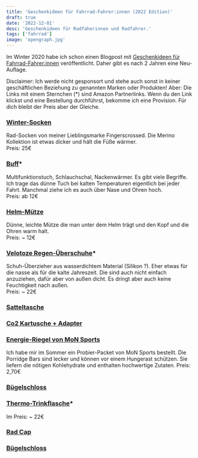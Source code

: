 ```yaml
---
title: 'Geschenkideen für Fahrrad-Fahrer:innen (2022 Edition)'
draft: true
date: '2022-12-01'
desc: 'Geschenkideen für Radfaherinnen und Radfahrer.'
tags: ['fahrrad']
image: 'opengraph.jpg'
---
```


Im Winter 2020 habe ich schon einen Blogpost mit [Geschenkideen für Fahrrad-Fahrer:innen](fahrrad-geschenkideen) veröffentlicht. Daher gibt es nach 2 Jahren eine Neu-Auflage.

<p className="not-prose text-xs leading-tight">
	Disclaimer: Ich werde nicht gesponsort und stehe auch sonst in keiner geschäftlichen Beziehung zu genannten Marken oder Produkten! Aber: Die Links mit einem Sternchen (*) sind Amazon Partnerlinks. Wenn du den Link klickst und eine Bestellung durchführst, bekomme ich eine Provision. Für dich bleibt der Preis aber der Gleiche.
</p>


### [Winter-Socken](https://fingerscrossed.design/collections/merino-1)
Rad-Socken von meiner Lieblingsmarke Fingerscrossed. Die Merino Kollektion ist etwas dicker und hält die Füße wärmer. <br />
Preis: 25€


### [Buff](https://amzn.to/3VmAS6Z)*
Multifunktionstuch, Schlauchschal, Nackenwärmer. Es gibt viele Begriffe. Ich trage das dünne Tuch bei kalten Temperaturen eigentlich bei jeder Fahrt. Manchmal ziehe ich es auch über Nase und Ohren hoch.<br />
Preis: ab 12€


### [Helm-Mütze](https://www.gorewear.com/de-de/m-thermo-muetze-100394)
Dünne, leichte Mütze die man unter dem Helm trägt und den Kopf und die Ohren warm halt.<br/>
Preis: ~ 12€


### [Velotoze Regen-Überschuhe](https://amzn.to/3EXdaas)*
Schuh-Überzieher aus wasserdichtem Material (Silikon ?). Eher etwas für die nasse als für die kalte Jahreszeit. Die sind auch nicht einfach anzuziehen, dafür aber von außen dicht. Es dringt aber auch keine Feuchtigkeit nach außen.<br />
Preis: ~ 22€


### [Satteltasche]()

### [Co2 Kartusche + Adapter]()

### [Energie-Riegel von MoN Sports](https://mon-sports.com/porridge-bar?number=PORRIDGEBLUE)
Ich habe mir im Sommer ein Probier-Packet von MoN Sports bestellt. Die Porridge Bars sind lecker und können vor einem Hungerast schützen. Sie liefern die nötigen Kohlehydrate und enthalten hochwertige Zutaten.
Preis: 2,70€


### [Bügelschloss]()


### [Thermo-Trinkflasche](https://amzn.to/3VLLM6j)*
Im
Preis: ~ 22€

### [Rad Cap]()



### [Bügelschloss]()
